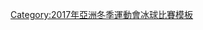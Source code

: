 {{IceHockeybox
| date        = 2017年2月25日
| time        = 12:00<br />{{v|2017 Asian Winter Games Men's ice hockey division 1 game 13}}
| team1       = {{ih-rt|MGL}}
| team2       = '''{{ih|TPE}}'''
| score       = 2–6
| periods     = (0–1, 1–2, 1–3)
| reference   = http://info.sapporo2017.org/ddr/12017100/IH/IH/M/401/00/1/13/OFFICIALGAMEREPORT.pdf
| goals1      = 
| goals2      = 
| shots1      = 23
| shots2      = 28
| penalties1  = 14
| penalties2  = 14 
| soshots1    = 
| soshots2    = 
| stadium     = [[美香保體育館]]
| attendance  = 500
| bg          = 
}}<noinclude>
[[Category:2017年亞洲冬季運動會冰球比賽模板]]
</noinclude>